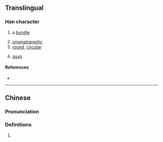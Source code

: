 {{character info}}
==Translingual==

===Han character===
{{Han char|rn=30|rad=口|as=07|sn=10|four=|canj=RIMI|ids=⿰口冷}}

# {{lb|mul|Cantonese}} a [[bundle]]
# [[onomatopoetic]]
# [[round]], [[circular]]
# {{lb|mul|[[slang]]}} [[guy]]s

====References====
* {{Han ref|kx=0193.051|hdz=10633.011|uh=5525|ud=21797}}

----

==Chinese==
{{zh-forms}}

===Pronunciation===
{{zh-pron
|c=laang1,laang4,laang6
|cat=
}}

===Definitions===
{{zh-hanzi}}

# {{rfdef|zh}}